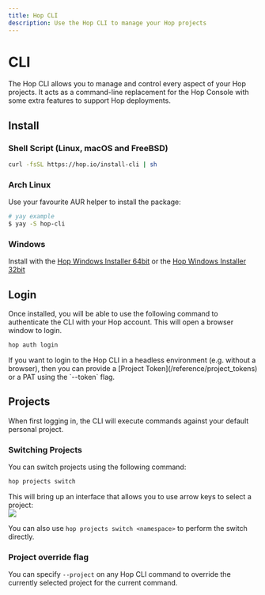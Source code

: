 ```yaml
---
title: Hop CLI
description: Use the Hop CLI to manage your Hop projects
---
```



# CLI

The Hop CLI allows you to manage and control every aspect of your Hop projects. It acts as a command-line replacement for the Hop Console with some extra features to support Hop deployments.

## Install

### Shell Script (Linux, macOS and FreeBSD)
```bash
curl -fsSL https://hop.io/install-cli | sh
```

### Arch Linux
Use your favourite AUR helper to install the package:

```bash
# yay example
$ yay -S hop-cli
```

### Windows
Install with the [Hop Windows Installer 64bit](https://download.hop.sh/windows/x86_64) or the [Hop Windows Installer 32bit](https://download.hop.sh/windows/i686)

## Login

Once installed, you will be able to use the following command to authenticate the CLI with your Hop account. This will open a browser window to login.

```sh
hop auth login
```

<Callout>
If you want to login to the Hop CLI in a headless environment (e.g. without a browser), then you can provide a [Project Token](/reference/project_tokens) or a PAT using the `--token` flag.
</Callout>

## Projects

When first logging in, the CLI will execute commands against your default personal project.

### Switching Projects

You can switch projects using the following command:

```sh
hop projects switch
```

This will bring up an interface that allows you to use arrow keys to select a project:
<br/>
<Image src={cliSwitchProject}/>

You can also use `hop projects switch <namespace>` to perform the switch directly.

### Project override flag

You can specify `--project` on any Hop CLI command to override the currently selected project for the current command.